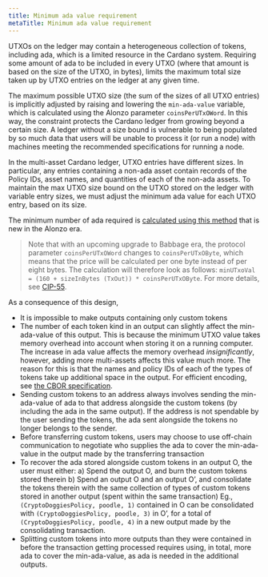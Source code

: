 ```yaml
---
title: Minimum ada value requirement
metaTitle: Minimum ada value requirement
---
```


UTXOs on the ledger may contain a heterogeneous collection of tokens, including ada, which is a limited resource in the Cardano system. Requiring some amount of ada to be included in every UTXO (where that amount is based on the size of the UTXO, in bytes), limits the maximum total size taken up by UTXO entries on the ledger at any given time.

The maximum possible UTXO size (the sum of the sizes of all UTXO entries) is implicitly adjusted by raising and lowering the `min-ada-value` variable, which is calculated using the Alonzo parameter `coinsPerUTxOWord`. In this way, the constraint protects the Cardano ledger from growing beyond a certain size. A ledger without a size bound is vulnerable to being populated by so much data that users will be unable to process it (or run a node) with machines meeting the recommended specifications for running a node.

In the multi-asset Cardano ledger, UTXO entries have different sizes. In particular, any entries containing a non-ada asset contain records of the Policy IDs, asset names, and quantities of each of the non-ada assets. To maintain the max UTXO size bound on the UTXO stored on the ledger with variable entry sizes, we must adjust the minimum ada value for each UTXO entry, based on its size.  

The minimum number of ada required is [calculated using this method](https://github.com/input-output-hk/cardano-ledger/blob/master/doc/explanations/min-utxo-alonzo.rst) that is new in the Alonzo era.

> Note that with an upcoming upgrade to Babbage era, the protocol parameter `coinsPerUTxOWord` changes to `coinsPerUTxOByte`, which means that the price will be calculated per one byte instead of per eight bytes. The calculation will therefore look as follows: `minUTxoVal = (160 + sizeInBytes (TxOut)) * coinsPerUTxOByte`. For more details, see [CIP-55](https://cips.cardano.org/cips/cip55/).

As a consequence of this design,

- It is impossible to make outputs containing only custom tokens
- The number of each token kind in an output can slightly affect the min-ada-value of this output. This is because the minimum UTXO value takes memory overhead into account when storing it on a running computer. The increase in ada value affects the memory overhead *insignificantly*, however, adding more multi-assets affects this value much more. The reason for this is that the names and policy IDs of each of the types of tokens take up additional space in the output. For efficient encoding, see [the CBOR specification](https://www.rfc-editor.org/rfc/rfc8949#name-specification-of-the-cbor-e).
- Sending custom tokens to an address always involves sending the min-ada-value of ada to that address alongside the custom tokens (by including the ada in the same output). If the address is not spendable by the user sending the tokens, the ada sent alongside the tokens no longer belongs to the sender.
- Before transferring custom tokens, users may choose to use off-chain communication to negotiate who supplies the ada to cover the min-ada-value in the output made by the transferring transaction
- To recover the ada stored alongside custom tokens in an output O, the user must either: a) Spend the output O, and burn the custom tokens stored therein b) Spend an output O and an output O’, and consolidate the tokens therein with the same collection of types of custom tokens stored in another output (spent within the same transaction)
Eg., `(CryptoDoggiesPolicy, poodle, 1)` contained in O can be consolidated with `(CryptoDoggiesPolicy, poodle, 3)` in O’, for a total of `(CryptoDoggiesPolicy, poodle, 4)` in a new output made by the consolidating transaction.
- Splitting custom tokens into more outputs than they were contained in before the transaction getting processed requires using, in total, more ada to cover the min-ada-value, as ada is needed in the additional outputs.

